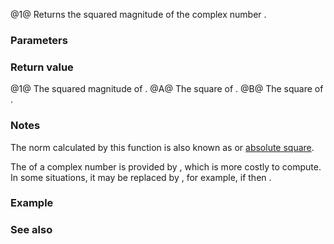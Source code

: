 {{cpp/title|norm{{small|(std::complex)}}}}
{{cpp/numeric/complex/navbar}}
{{dcl begin}}
{{dcl header|complex}}
{{dcl rev multi|num=1|dcl1=
template&lt; class T &gt; 
T norm( const std::complex&lt;T&gt;&amp; z );
|since2=c++20|dcl2=
template&lt; class T &gt; 
constexpr T norm( const std::complex&lt;T&gt;&amp; z );
}}
{{dcl h|[[#Notes|Additional overloads]] {{mark since c++11}}}}
{{dcl header|complex}}
{{dcl rev multi|num=A|dcl1=
float       norm( float f );
double      norm( double f );
long double norm( long double f );
|since2=c++20|dcl2=
constexpr float       norm( float f );
constexpr double      norm( double f );
constexpr long double norm( long double f );
|since3=c++23|dcl3=
template&lt; class FloatingPoint &gt;
constexpr FloatingPoint norm( FloatingPoint f );
}}
{{dcl rev multi|num=B|dcl1=
template&lt; class Integer &gt; 
double norm( Integer i );
|since2=c++20|dcl2=
template&lt; class Integer &gt; 
constexpr double norm( Integer i );
}}
{{dcl end}}

@1@ Returns the squared magnitude of the complex number {{c|z}}.

{{rrev|since=c++11|
@A,B@ Additional overloads are provided for all integer and floating-point types, which are treated as complex numbers with zero imaginary component.
}}

===Parameters===
{{par begin}}
{{par|z|complex value}}
{{par|f|floating-point value}}
{{par|i|integer value}}
{{par end}}

===Return value===
@1@ The squared magnitude of {{c|z}}.
@A@ The square of {{c|f}}.
@B@ The square of {{c|i}}.

===Notes===
The norm calculated by this function is also known as {{enwiki|Field norm|field norm}} or [https://mathworld.wolfram.com/AbsoluteSquare.html absolute square].

The {{enwiki|Euclidean space#Euclidean norm|Euclidean norm}} of a complex number is provided by {{ltt std|cpp/numeric/complex/abs}}, which is more costly to compute. In some situations, it may be replaced by {{tt|std::norm}}, for example, if {{c|abs(z1) &gt; abs(z2)}} then {{c|norm(z1) &gt; norm(z2)}}.

{{cpp/numeric/complex/additional overload note|norm}}

===Example===
{{example
|code=
#include &lt;cassert&gt;
#include &lt;complex&gt;
#include &lt;iostream&gt;

int main()
{
    constexpr std::complex&lt;double&gt; z {3.0, 4.0};
    static_assert(std::norm(z) == (z.real() * z.real() + z.imag() * z.imag()));
    static_assert(std::norm(z) == (z * std::conj(z)));
           assert(std::norm(z) == (std::abs(z) * std::abs(z)));
    std::cout &lt;&lt; "std::norm(" &lt;&lt; z &lt;&lt; ") = " &lt;&lt; std::norm(z) &lt;&lt; '\n';
}
|output=
std::norm((3,4)) = 25
}}

===See also===
{{dsc begin}}
{{dsc inc|cpp/numeric/complex/dsc abs}}
{{dsc inc|cpp/numeric/complex/dsc conj}}
{{dsc inc|cpp/numeric/complex/dsc polar}}
{{dsc end}}

{{langlinks|de|es|fr|it|ja|pt|ru|zh}}